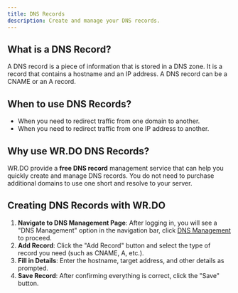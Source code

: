 ---
title: DNS Records
description: Create and manage your DNS records.
---

## What is a DNS Record?

A DNS record is a piece of information that is stored in a DNS zone. It is a record that contains a hostname and an IP address. A DNS record can be a CNAME or an A record.

## When to use DNS Records?

- When you need to redirect traffic from one domain to another.
- When you need to redirect traffic from one IP address to another.

## Why use WR.DO DNS Records?

WR.DO provide a **free DNS record** management service that can help you quickly create and manage DNS records. You do not need to purchase additional domains to use one short and resolve to your server.

## Creating DNS Records with WR.DO

1. **Navigate to DNS Management Page**: After logging in, you will see a "DNS Management" option in the navigation bar, click [DNS Management](https://wr.do/dashboard/records) to proceed.
2. **Add Record**: Click the "Add Record" button and select the type of record you need (such as CNAME, A, etc.).
3. **Fill in Details**: Enter the hostname, target address, and other details as prompted.
4. **Save Record**: After confirming everything is correct, click the "Save" button.